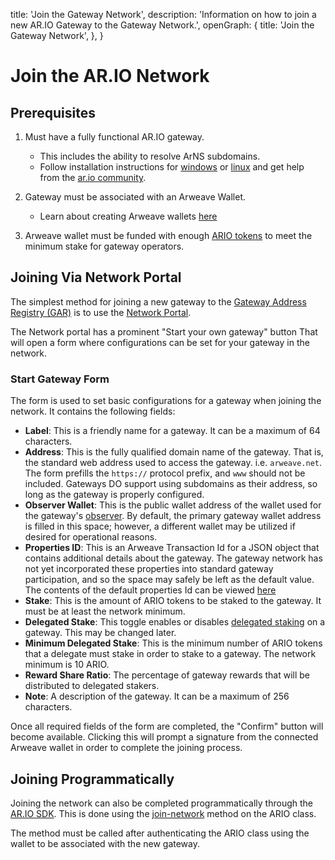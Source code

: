
  title: 'Join the Gateway Network',
  description: 'Information on how to join a new AR.IO Gateway to the Gateway Network.',
  openGraph: {
    title: 'Join the Gateway Network',
  },
}

<HeroPattern />

# Join the AR.IO Network

## Prerequisites

1. Must have a fully functional AR.IO gateway.
    - This includes the ability to resolve ArNS subdomains.
    - Follow installation instructions for [windows](/gateways/ar-io-node/windows-setup) or [linux](/gateways/ar-io-node/linux-setup) and get help from the [ar.io community](https://discord.gg/7zUPfN4D6g).

2. Gateway must be associated with an Arweave Wallet.
    - Learn about creating Arweave wallets [here](https://ar.io/wallet)

3. Arweave wallet must be funded with enough [ARIO tokens](https://ar.io/test-ario) to meet the minimum stake for gateway operators.

## Joining Via Network Portal

The simplest method for joining a new gateway to the [Gateway Address Registry (GAR)](/gateways/gateway-network#gateway-address-registry-gar) is to use the [Network Portal](ar://gateways/#/gateways).

The Network portal has a prominent "Start your own gateway" button That will open a form where configurations can be set for your gateway in the network.

<Diagram title="Start Your Gateway" src='ar://47FLOGesQYP2mi5GvoAaNIZhWofDnh0rsUCWtx21W5w' />

<Diagram title="Start Gateway Form" src='ar://IVXGB2_kWIE0IZ7MskNwD1aQZUZFN-Xa1jeZJXqg9dI' />

### Start Gateway Form

The form is used to set basic configurations for a gateway when joining the network. It contains the following fields:

- **Label**: This is a friendly name for a gateway. It can be a maximum of 64 characters.
- **Address**: This is the fully qualified domain name of the gateway. That is, the standard web address used to access the gateway. i.e. `arweave.net`. The form prefills the `https://` protocol prefix, and `www` should not be included. Gateways DO support using subdomains as their address, so long as the gateway is properly configured.
- **Observer Wallet**: This is the public wallet address of the wallet used for the gateway's [observer](/gateways/observer). By default, the primary gateway wallet address is filled in this space; however, a different wallet may be utilized if desired for operational reasons.
- **Properties ID**: This is an Arweave Transaction Id for a JSON object that contains additional details about the gateway. The gateway network has not yet incorporated these properties into standard gateway participation, and so the space may safely be left as the default value. The contents of the default properties Id can be viewed [here](ar://FH1aVetOoulPGqgYukj0VE0wIhDy90WiQoV3U2PeY44)
- **Stake**: This is the amount of ARIO tokens to be staked to the gateway. It must be at least the network minimum.
- **Delegated Stake**: This toggle enables or disables [delegated staking](/staking#delegated-staking) on a gateway. This may be changed later.
- **Minimum Delegated Stake**: This is the minimum number of ARIO tokens that a delegate must stake in order to stake to a gateway. The network minimum is 10 ARIO.
- **Reward Share Ratio**: The percentage of gateway rewards that will be distributed to delegated stakers. 
- **Note**: A description of the gateway. It can be a maximum of 256 characters.

Once all required fields of the form are completed, the "Confirm" button will become available. Clicking this will prompt a signature from the connected Arweave wallet in order to complete the joining process.

## Joining Programmatically

Joining the network can also be completed programmatically through the [AR.IO SDK](/ar-io-sdk). This is done using the [join-network](/ar-io-sdk/ario/gateways/join-network) method on the ARIO class.

The method must be called after authenticating the ARIO class using the wallet to be associated with the new gateway.